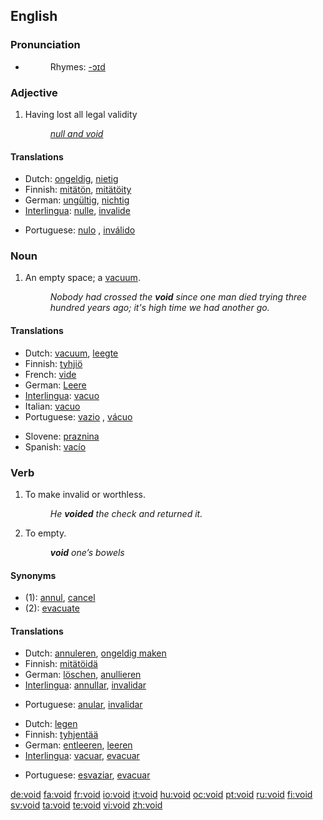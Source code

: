 ==English==

===Pronunciation===
*{{audio|en-us-void.ogg|Audio (US)}}
*:Rhymes: [[Rhymes:English:-ɔɪd|-ɔɪd]]

===Adjective===
{{en-adj|-}}

# Having lost all legal validity
#: ''[[null and void]]''

====Translations====
{{trans-top|Having lost all legal validity}}
*Dutch: [[ongeldig]], [[nietig]]
*Finnish: [[mitätön]], [[mitätöity]]
*German: [[ungültig]], [[nichtig]]
*[[Interlingua]]: [[nulle]], [[invalide]]
{{trans-mid}}
*Portuguese: [[nulo]] {{m}}, [[inválido]] {{m}}
{{trans-bottom}}

===Noun===
{{en-noun}}

# An empty space; a [[vacuum]].
#: ''Nobody had crossed the '''void''' since one man died trying three hundred years ago; it's high time we had another go.''

====Translations====
{{trans-top|An empty space; a vacuum}}
*Dutch: [[vacuum]], [[leegte]]
*Finnish: [[tyhjiö]]
*French: [[vide]] {{m}}
*German: [[Leere]] {{f}}
*[[Interlingua]]: [[vacuo]]
*Italian: [[vacuo]] {{m}}
*Portuguese: [[vazio]] {{m}}, [[vácuo]] {{m}}
{{trans-mid}}
*Slovene: [[praznina]] {{f}}
*Spanish: [[vacío]] {{m}}
{{trans-bottom}}

===Verb===
{{transitive}}
{{en-verb}}

# To make invalid or worthless.
#: ''He '''voided''' the check and returned it.''
# {{medicine}} To empty.
#: '''''void''' one’s bowels''

====Synonyms====
*(1): [[annul]], [[cancel]]
*(2): [[evacuate]]

====Translations====
{{trans-top|to make invalid or worthless}}
*Dutch: [[annuleren]], [[ongeldig maken]]
*Finnish: [[mitätöidä]]
*German: [[löschen]], [[anullieren]]
*[[Interlingua]]: [[annullar]], [[invalidar]]
{{trans-mid}}
*Portuguese: [[anular]], [[invalidar]]
{{trans-bottom}}

{{trans-top|(medicine) to empty}}
*Dutch: [[legen]]
*Finnish: [[tyhjentää]]
*German: [[entleeren]], [[leeren]]
*[[Interlingua]]: [[vacuar]], [[evacuar]]
{{trans-mid}}
*Portuguese: [[esvaziar]], [[evacuar]]
{{trans-bottom}}

[[de:void]]
[[fa:void]]
[[fr:void]]
[[io:void]]
[[it:void]]
[[hu:void]]
[[oc:void]]
[[pt:void]]
[[ru:void]]
[[fi:void]]
[[sv:void]]
[[ta:void]]
[[te:void]]
[[vi:void]]
[[zh:void]]